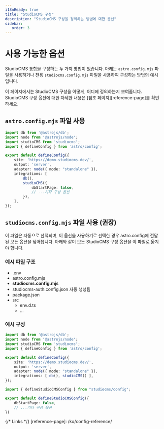 ```yaml
---
i18nReady: true
title: "StudioCMS 구성"
description: "StudioCMS 구성을 정의하는 방법에 대한 옵션"
sidebar:
   order: 3
---
```



# 사용 가능한 옵션

StudioCMS 통합을 구성하는 두 가지 방법이 있습니다. 아래는 `astro.config.mjs` 파일을 사용하거나 전용 `studiocms.config.mjs` 파일을 사용하여 구성하는 방법의 예시입니다.

<ReadMore>
이 페이지에서는 StudioCMS 구성을 어떻게, 어디에 정의하는지 보여줍니다. StudioCMS 구성 옵션에 대한 자세한 내용은 [참조 페이지][reference-page]를 확인하세요.
</ReadMore>

## `astro.config.mjs` 파일 사용

```ts twoslash title="astro.config.mjs"
import db from '@astrojs/db';
import node from '@astrojs/node';
import studioCMS from 'studiocms';
import { defineConfig } from 'astro/config';

export default defineConfig({
    site: 'https://demo.studiocms.dev/',
    output: 'server',
    adapter: node({ mode: "standalone" }),
    integrations: [
        db(),
        studioCMS({
            dbStartPage: false,
            // ...기타 구성 옵션
        }),
    ],
});
```

## `studiocms.config.mjs` 파일 사용 (권장)

이 파일은 자동으로 선택되며, 이 옵션을 사용하기로 선택한 경우 astro.config에 전달된 모든 옵션을 덮어씁니다. 아래와 같이 모든 StudioCMS 구성 옵션을 이 파일로 옮겨야 합니다.

### 예시 파일 구조

<FileTree>

- .env
- astro.config.mjs
- **studiocms.config.mjs**
- studiocms-auth.config.json 자동 생성됨
- package.json
- src
  - env.d.ts
  - ...

</FileTree>

### 예시 구성

```ts twoslash title="astro.config.mjs"
import db from '@astrojs/db';
import node from '@astrojs/node';
import studioCMS from 'studiocms';
import { defineConfig } from 'astro/config';

export default defineConfig({
    site: 'https://demo.studiocms.dev/',
    output: 'server',
    adapter: node({ mode: "standalone" }),
    integrations: [ db(), studioCMS() ],
});
```

```ts twoslash title="studiocms.config.mjs"
import { defineStudioCMSConfig } from "studiocms/config";

export default defineStudioCMSConfig({
    dbStartPage: false,
    // ...기타 구성 옵션
})
```

{/* Links */}
[reference-page]: /ko/config-reference/
